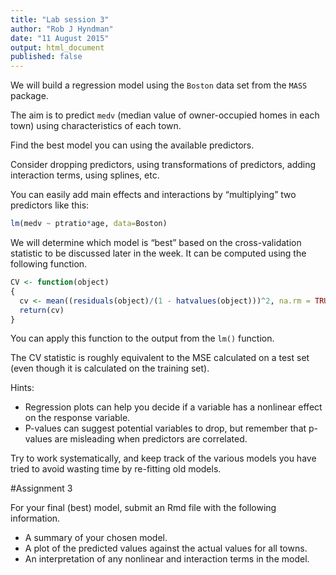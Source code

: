 ```yaml
---
title: "Lab session 3"
author: "Rob J Hyndman"
date: "11 August 2015"
output: html_document
published: false
---
```


We will build a regression model using the `Boston` data set from the `MASS` package.

The aim is to predict `medv` (median value of owner-occupied homes in each town) using characteristics of each town.

Find the best model you can using the available predictors.

Consider dropping predictors, using transformations of predictors, adding interaction terms, using splines, etc. 

You can easily add main effects and interactions by "multiplying" two predictors like this:
```r
lm(medv ~ ptratio*age, data=Boston)
```

We will determine which model is "best" based on the cross-validation statistic to be discussed later in the week. It can be computed using the following function.

```r
CV <- function(object)
{
  cv <- mean((residuals(object)/(1 - hatvalues(object)))^2, na.rm = TRUE)
  return(cv)
}
```

You can apply this function to the output from the `lm()` function.

The CV statistic is roughly equivalent to the MSE calculated on a test set (even though it is calculated on the training set).

Hints:

  * Regression plots can help you decide if a variable has a nonlinear effect on the response variable.
  * P-values can suggest potential variables to drop, but remember that p-values are misleading when predictors are correlated.

Try to work systematically, and keep track of the various models you have tried to avoid wasting time by re-fitting old models.
 
#Assignment 3

For your final (best) model, submit an Rmd file with the following information.

 * A summary of your chosen model.
 * A plot of the predicted values against the actual values for all towns. 
 * An interpretation of any nonlinear and interaction terms in the model.

